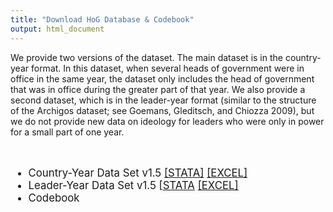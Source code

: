 ```yaml
---
title: "Download HoG Database & Codebook"
output: html_document
---
```


We provide two versions of the dataset. The main dataset is in the country-year format. In this dataset, when several heads of government were in office in the same year, the dataset only includes the head of
government that was in office during the greater part of that year. We also provide a second dataset, which is in the leader-year format (similar to the structure of the Archigos dataset; see Goemans, Gleditsch, and Chiozza 2009), but we do not provide new data on ideology for leaders who were only in power for a small part of one year.

<br>

<div style="font-size:120%">

* Country-Year Data Set v1.5   [[STATA]]("data/v1.5/HoG_dataset_country_year_v1.5.dta") [[EXCEL]]("data/v1.5/HoG_dataset_country_year_v1.5.xls")
* Leader-Year Data Set v1.5 [[STATA](data/v1.5/HoG_dataset_leader_year_v1.5.dta) [[EXCEL]](data/v1.5/HoG_dataset_leader_year_v1.5.xls)
* Codebook


</div>